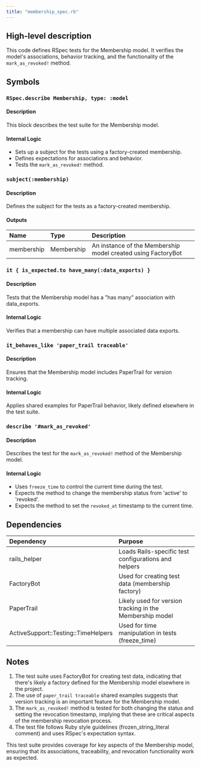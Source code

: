 ```yaml
---
title: "membership_spec.rb"
---
```


## High-level description
This code defines RSpec tests for the Membership model. It verifies the model's associations, behavior tracking, and the functionality of the `mark_as_revoked!` method.

## Symbols

### `RSpec.describe Membership, type: :model`
#### Description
This block describes the test suite for the Membership model.

#### Internal Logic
- Sets up a subject for the tests using a factory-created membership.
- Defines expectations for associations and behavior.
- Tests the `mark_as_revoked!` method.

### `subject(:membership)`
#### Description
Defines the subject for the tests as a factory-created membership.

#### Outputs
| Name | Type | Description |
|:-----|:-----|:------------|
| membership | Membership | An instance of the Membership model created using FactoryBot |

### `it { is_expected.to have_many(:data_exports) }`
#### Description
Tests that the Membership model has a "has many" association with data_exports.

#### Internal Logic
Verifies that a membership can have multiple associated data exports.

### `it_behaves_like 'paper_trail traceable'`
#### Description
Ensures that the Membership model includes PaperTrail for version tracking.

#### Internal Logic
Applies shared examples for PaperTrail behavior, likely defined elsewhere in the test suite.

### `describe '#mark_as_revoked'`
#### Description
Describes the test for the `mark_as_revoked!` method of the Membership model.

#### Internal Logic
- Uses `freeze_time` to control the current time during the test.
- Expects the method to change the membership status from 'active' to 'revoked'.
- Expects the method to set the `revoked_at` timestamp to the current time.

## Dependencies
| Dependency | Purpose |
|:-----------|:--------|
| rails_helper | Loads Rails-specific test configurations and helpers |
| FactoryBot | Used for creating test data (membership factory) |
| PaperTrail | Likely used for version tracking in the Membership model |
| ActiveSupport::Testing::TimeHelpers | Used for time manipulation in tests (freeze_time) |

## Notes
1. The test suite uses FactoryBot for creating test data, indicating that there's likely a factory defined for the Membership model elsewhere in the project.
2. The use of `paper_trail traceable` shared examples suggests that version tracking is an important feature for the Membership model.
3. The `mark_as_revoked!` method is tested for both changing the status and setting the revocation timestamp, implying that these are critical aspects of the membership revocation process.
4. The test file follows Ruby style guidelines (frozen_string_literal comment) and uses RSpec's expectation syntax.

This test suite provides coverage for key aspects of the Membership model, ensuring that its associations, traceability, and revocation functionality work as expected.